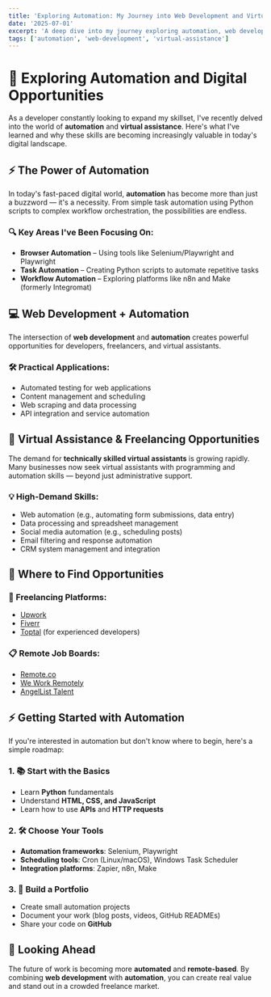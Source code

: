 ```yaml
---
title: 'Exploring Automation: My Journey into Web Development and Virtual Assistance'
date: '2025-07-01'
excerpt: 'A deep dive into my journey exploring automation, web development, and virtual assistance opportunities.'
tags: ['automation', 'web-development', 'virtual-assistance']
---
```


# 🚀 Exploring Automation and Digital Opportunities

As a developer constantly looking to expand my skillset, I've recently delved into the world of **automation** and **virtual assistance**. Here's what I've learned and why these skills are becoming increasingly valuable in today's digital landscape.

## ⚡ The Power of Automation

In today's fast-paced digital world, **automation** has become more than just a buzzword — it's a necessity. From simple task automation using Python scripts to complex workflow orchestration, the possibilities are endless.

### 🔍 Key Areas I've Been Focusing On:

- **Browser Automation** – Using tools like Selenium/Playwright and Playwright
- **Task Automation** – Creating Python scripts to automate repetitive tasks
- **Workflow Automation** – Exploring platforms like n8n and Make (formerly Integromat)

## 💻 Web Development + Automation

The intersection of **web development** and **automation** creates powerful opportunities for developers, freelancers, and virtual assistants.

### 🛠 Practical Applications:

- Automated testing for web applications
- Content management and scheduling
- Web scraping and data processing
- API integration and service automation

## 🌟 Virtual Assistance & Freelancing Opportunities

The demand for **technically skilled virtual assistants** is growing rapidly. Many businesses now seek virtual assistants with programming and automation skills — beyond just administrative support.

### 💡 High-Demand Skills:

- Web automation (e.g., automating form submissions, data entry)
- Data processing and spreadsheet management
- Social media automation (e.g., scheduling posts)
- Email filtering and response automation
- CRM system management and integration

## 🔎 Where to Find Opportunities

### 💼 Freelancing Platforms:
- [Upwork](https://www.upwork.com)
- [Fiverr](https://www.fiverr.com)
- [Toptal](https://www.toptal.com) (for experienced developers)

### 📋 Remote Job Boards:
- [Remote.co](https://remote.co)
- [We Work Remotely](https://weworkremotely.com)
- [AngelList Talent](https://angel.co)

## ⚡ Getting Started with Automation

If you're interested in automation but don't know where to begin, here's a simple roadmap:

### 1. 📚 Start with the Basics
- Learn **Python** fundamentals
- Understand **HTML, CSS, and JavaScript**
- Learn how to use **APIs** and **HTTP requests**

### 2. 🛠 Choose Your Tools
- **Automation frameworks**: Selenium, Playwright
- **Scheduling tools**: Cron (Linux/macOS), Windows Task Scheduler
- **Integration platforms**: Zapier, n8n, Make

### 3. 📝 Build a Portfolio
- Create small automation projects
- Document your work (blog posts, videos, GitHub READMEs)
- Share your code on **GitHub**

## 🎯 Looking Ahead

The future of work is becoming more **automated** and **remote-based**. By combining **web development** with **automation**, you can create real value and stand out in a crowded freelance market. 